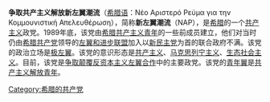 '''争取共产主义解放新左翼潮流'''（[[希腊语|希腊语]]：Νέο Αριστερό Ρεύμα για την Κομμουνιστική Απελευθέρωση），简称'''新左翼潮流'''（NAP），是[[希腊|希腊]]的一个[[共产主义|共产主义]]政党。1989年底，该党由[[希腊共产主义青年|希腊共产主义青年]]的一些前成员建立，他们对当时仍由[[希腊共产党|希腊共产党]]领导的[[左翼和进步联盟|左翼和进步联盟]]加入以[[新民主党|新民主党]]为首的联合政府不满。该党的政治立场是[[极左翼|极左翼]]。该党的意识形态是[[共产主义|共产主义]]、[[马克思列宁主义|马克思列宁主义]]、[[生态社会主义|生态社会主义]]。目前，该党是[[争取颠覆反资本主义左翼合作|争取颠覆反资本主义左翼合作]]中的主要政党。该党的[[青年翼|青年翼]]是[[共产主义解放青年|共产主义解放青年]]。

{{希腊政党}}
{{欧洲的共产党}}

[[Category:希腊的共产党|Category:希腊的共产党]]
